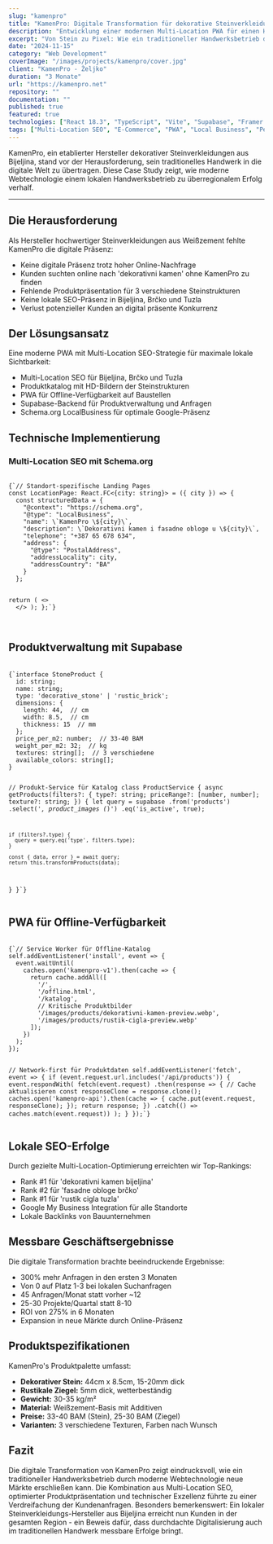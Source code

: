 ```yaml
---
slug: "kamenpro"
title: "KamenPro: Digitale Transformation für dekorative Steinverkleidungen"
description: "Entwicklung einer modernen Multi-Location PWA für einen Hersteller dekorativer Steinverkleidungen aus Bijeljina mit React 18.3 und Supabase"
excerpt: "Von Stein zu Pixel: Wie ein traditioneller Handwerksbetrieb durch moderne Webtechnologie 300% mehr Anfragen generiert."
date: "2024-11-15"
category: "Web Development"
coverImage: "/images/projects/kamenpro/cover.jpg"
client: "KamenPro - Željko"
duration: "3 Monate"
url: "https://kamenpro.net"
repository: ""
documentation: ""
published: true
featured: true
technologies: ["React 18.3", "TypeScript", "Vite", "Supabase", "Framer Motion", "TailwindCSS", "PWA", "Schema.org"]
tags: ["Multi-Location SEO", "E-Commerce", "PWA", "Local Business", "Performance"]
---
```


<div style={{ margin: "20px 0", padding: "20px", backgroundColor: "#3d3d3d", borderRadius: "8px" }}>
  <p style={{ fontSize: "1.1rem", lineHeight: "1.6" }}>
    KamenPro, ein etablierter Hersteller dekorativer Steinverkleidungen aus Bijeljina, stand vor der Herausforderung, sein traditionelles Handwerk in die digitale Welt zu übertragen. Diese Case Study zeigt, wie moderne Webtechnologie einem lokalen Handwerksbetrieb zu überregionalem Erfolg verhalf.
  </p>
</div>

<hr style={{ margin: "40px 0", border: "none", height: "1px", backgroundColor: "#ddd" }} />

<h2 style={{ marginBottom: "20px" }}>Die Herausforderung</h2>
<div style={{ marginBottom: "30px" }}>
  <p style={{ fontSize: "1rem", lineHeight: "1.6" }}>
    Als Hersteller hochwertiger Steinverkleidungen aus Weißzement fehlte KamenPro die digitale Präsenz:
  </p>
  <ul style={{ marginLeft: "20px", fontSize: "1rem", lineHeight: "1.6" }}>
    <li>Keine digitale Präsenz trotz hoher Online-Nachfrage</li>
    <li>Kunden suchten online nach 'dekorativni kamen' ohne KamenPro zu finden</li>
    <li>Fehlende Produktpräsentation für 3 verschiedene Steinstrukturen</li>
    <li>Keine lokale SEO-Präsenz in Bijeljina, Brčko und Tuzla</li>
    <li>Verlust potenzieller Kunden an digital präsente Konkurrenz</li>
  </ul>
</div>

<h2 style={{ marginBottom: "20px" }}>Der Lösungsansatz</h2>
<div style={{ marginBottom: "30px" }}>
  <p style={{ fontSize: "1rem", lineHeight: "1.6" }}>
    Eine moderne PWA mit Multi-Location SEO-Strategie für maximale lokale Sichtbarkeit:
  </p>
  <ul style={{ marginLeft: "20px", fontSize: "1rem", lineHeight: "1.6" }}>
    <li>Multi-Location SEO für Bijeljina, Brčko und Tuzla</li>
    <li>Produktkatalog mit HD-Bildern der Steinstrukturen</li>
    <li>PWA für Offline-Verfügbarkeit auf Baustellen</li>
    <li>Supabase-Backend für Produktverwaltung und Anfragen</li>
    <li>Schema.org LocalBusiness für optimale Google-Präsenz</li>
  </ul>
</div>

<h2 style={{ marginBottom: "20px" }}>Technische Implementierung</h2>
<div style={{ marginBottom: "30px" }}>
  <h3 style={{ marginTop: "20px", marginBottom: "15px" }}>Multi-Location SEO mit Schema.org</h3>
  <pre style={{ backgroundColor: "#3d3d3d", padding: "20px", borderRadius: "8px", overflow: "auto" }}>
    <code className="language-typescript" style={{ color: "#f8f8f2" }}>
{`// Standort-spezifische Landing Pages
const LocationPage: React.FC<{city: string}> = ({ city }) => {
  const structuredData = {
    "@context": "https://schema.org",
    "@type": "LocalBusiness",
    "name": \`KamenPro \${city}\`,
    "description": \`Dekorativni kamen i fasadne obloge u \${city}\`,
    "telephone": "+387 65 678 634",
    "address": {
      "@type": "PostalAddress",
      "addressLocality": city,
      "addressCountry": "BA"
    }
  };

  return (
    <>
      <Helmet>
        <title>Dekorativni kamen {city} | KamenPro</title>
        <script type="application/ld+json">
          {JSON.stringify(structuredData)}
        </script>
      </Helmet>
      <LocationHero city={city} />
      <ProductShowcase />
    </>
  );
};`}
    </code>
  </pre>
</div>

<h2 style={{ marginBottom: "20px" }}>Produktverwaltung mit Supabase</h2>
<div style={{ marginBottom: "30px" }}>
  <pre style={{ backgroundColor: "#3d3d3d", padding: "20px", borderRadius: "8px", overflow: "auto" }}>
    <code className="language-typescript" style={{ color: "#f8f8f2" }}>
{`interface StoneProduct {
  id: string;
  name: string;
  type: 'decorative_stone' | 'rustic_brick';
  dimensions: {
    length: 44,  // cm
    width: 8.5,  // cm
    thickness: 15  // mm
  };
  price_per_m2: number;  // 33-40 BAM
  weight_per_m2: 32;  // kg
  textures: string[];  // 3 verschiedene
  available_colors: string[];
}

// Produkt-Service für Katalog
class ProductService {
  async getProducts(filters?: {
    type?: string;
    priceRange?: [number, number];
    texture?: string;
  }) {
    let query = supabase
      .from('products')
      .select('*, product_images (*)')
      .eq('is_active', true);

    if (filters?.type) {
      query = query.eq('type', filters.type);
    }

    const { data, error } = await query;
    return this.transformProducts(data);
  }
}`}
    </code>
  </pre>
</div>

<h2 style={{ marginBottom: "20px" }}>PWA für Offline-Verfügbarkeit</h2>
<div style={{ marginBottom: "30px" }}>
  <pre style={{ backgroundColor: "#3d3d3d", padding: "20px", borderRadius: "8px", overflow: "auto" }}>
    <code className="language-javascript" style={{ color: "#f8f8f2" }}>
{`// Service Worker für Offline-Katalog
self.addEventListener('install', event => {
  event.waitUntil(
    caches.open('kamenpro-v1').then(cache => {
      return cache.addAll([
        '/',
        '/offline.html',
        '/katalog',
        // Kritische Produktbilder
        '/images/products/dekorativni-kamen-preview.webp',
        '/images/products/rustik-cigla-preview.webp'
      ]);
    })
  );
});

// Network-first für Produktdaten
self.addEventListener('fetch', event => {
  if (event.request.url.includes('/api/products')) {
    event.respondWith(
      fetch(event.request)
        .then(response => {
          // Cache aktualisieren
          const responseClone = response.clone();
          caches.open('kamenpro-api').then(cache => {
            cache.put(event.request, responseClone);
          });
          return response;
        })
        .catch(() => caches.match(event.request))
    );
  }
});`}
    </code>
  </pre>
</div>

<h2 style={{ marginBottom: "20px" }}>Lokale SEO-Erfolge</h2>
<div style={{ marginBottom: "30px" }}>
  <p style={{ fontSize: "1rem", lineHeight: "1.6" }}>
    Durch gezielte Multi-Location-Optimierung erreichten wir Top-Rankings:
  </p>
  <ul style={{ marginLeft: "20px", fontSize: "1rem", lineHeight: "1.6" }}>
    <li>Rank #1 für 'dekorativni kamen bijeljina'</li>
    <li>Rank #2 für 'fasadne obloge brčko'</li>
    <li>Rank #1 für 'rustik cigla tuzla'</li>
    <li>Google My Business Integration für alle Standorte</li>
    <li>Lokale Backlinks von Bauunternehmen</li>
  </ul>
</div>

<h2 style={{ marginBottom: "20px" }}>Messbare Geschäftsergebnisse</h2>
<div style={{ marginBottom: "30px" }}>
  <p style={{ fontSize: "1rem", lineHeight: "1.6" }}>
    Die digitale Transformation brachte beeindruckende Ergebnisse:
  </p>
  <ul style={{ marginLeft: "20px", fontSize: "1rem", lineHeight: "1.6" }}>
    <li>300% mehr Anfragen in den ersten 3 Monaten</li>
    <li>Von 0 auf Platz 1-3 bei lokalen Suchanfragen</li>
    <li>45 Anfragen/Monat statt vorher ~12</li>
    <li>25-30 Projekte/Quartal statt 8-10</li>
    <li>ROI von 275% in 6 Monaten</li>
    <li>Expansion in neue Märkte durch Online-Präsenz</li>
  </ul>
</div>

<h2 style={{ marginBottom: "20px" }}>Produktspezifikationen</h2>
<div style={{ marginBottom: "30px" }}>
  <p style={{ fontSize: "1rem", lineHeight: "1.6" }}>
    KamenPro's Produktpalette umfasst:
  </p>
  <ul style={{ marginLeft: "20px", fontSize: "1rem", lineHeight: "1.6" }}>
    <li><strong>Dekorativer Stein:</strong> 44cm x 8.5cm, 15-20mm dick</li>
    <li><strong>Rustikale Ziegel:</strong> 5mm dick, wetterbeständig</li>
    <li><strong>Gewicht:</strong> 30-35 kg/m²</li>
    <li><strong>Material:</strong> Weißzement-Basis mit Additiven</li>
    <li><strong>Preise:</strong> 33-40 BAM (Stein), 25-30 BAM (Ziegel)</li>
    <li><strong>Varianten:</strong> 3 verschiedene Texturen, Farben nach Wunsch</li>
  </ul>
</div>

<h2 style={{ marginBottom: "20px" }}>Fazit</h2>
<div style={{ marginBottom: "30px" }}>
  <p style={{ fontSize: "1rem", lineHeight: "1.6" }}>
    Die digitale Transformation von KamenPro zeigt eindrucksvoll, wie ein traditioneller Handwerksbetrieb durch moderne Webtechnologie neue Märkte erschließen kann. 
    Die Kombination aus Multi-Location SEO, optimierter Produktpräsentation und technischer Exzellenz führte zu einer Verdreifachung der Kundenanfragen. 
    Besonders bemerkenswert: Ein lokaler Steinverkleidungs-Hersteller aus Bijeljina erreicht nun Kunden in der gesamten Region - 
    ein Beweis dafür, dass durchdachte Digitalisierung auch im traditionellen Handwerk messbare Erfolge bringt.
  </p>
</div>